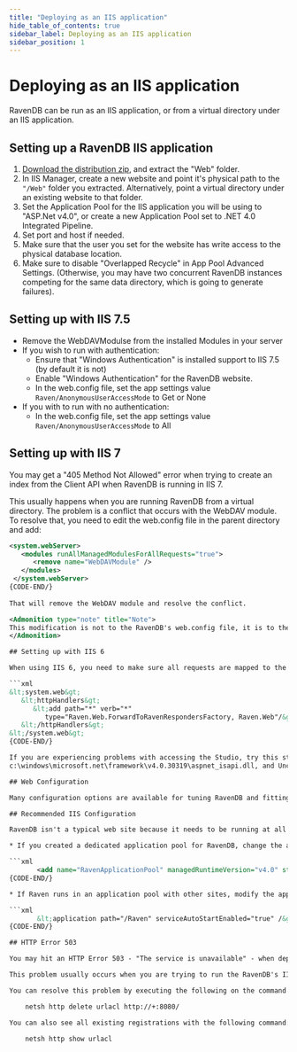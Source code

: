 ```yaml
---
title: "Deploying as an IIS application"
hide_table_of_contents: true
sidebar_label: Deploying as an IIS application
sidebar_position: 1
---
```



# Deploying as an IIS application

RavenDB can be run as an IIS application, or from a virtual directory under an IIS application.

## Setting up a RavenDB IIS application

1. [Download the distribution zip](https://ravendb.net/download), and extract the "Web" folder.
2. In IIS Manager, create a new website and point it's physical path to the `"/Web"` folder you extracted. Alternatively, point a virtual directory under an existing website to that folder.
3. Set the Application Pool for the IIS application you will be using to "ASP.Net v4.0", or create a new Application Pool set to .NET 4.0 Integrated Pipeline.
4. Set port and host if needed.
5. Make sure that the user you set for the website has write access to the physical database location.
6. Make sure to disable "Overlapped Recycle" in App Pool Advanced Settings.  (Otherwise, you may have two concurrent RavenDB instances competing for the same data directory, which is going to generate failures).

## Setting up with IIS 7.5

* Remove the WebDAVModulse from the installed Modules in your server
* If you wish to run with authentication:
    * Ensure that "Windows Authentication" is installed support to IIS 7.5 (by default it is not)
    * Enable "Windows Authentication"  for the RavenDB website.
    * In the web.config file, set the app settings value `Raven/AnonymousUserAccessMode` to Get or None
* If you with to run with no authentication:
    * In the web.config file, set the app settings value `Raven/AnonymousUserAccessMode` to All

## Setting up with IIS 7

You may get a "405 Method Not Allowed" error when trying to create an index from the Client API when RavenDB is running in IIS 7.

This usually happens when you are running RavenDB from a virtual directory. The problem is a conflict that occurs with the WebDAV module. To resolve that, you need to edit the web.config file in the parent directory and add:

```xml
<system.webServer>
   <modules runAllManagedModulesForAllRequests="true">
      <remove name="WebDAVModule" />
   </modules>
 </system.webServer>
{CODE-END/}
 
That will remove the WebDAV module and resolve the conflict.

<Admonition type="note" title="Note">
This modification is not to the RavenDB's web.config file, it is to the web.config of the parent application.
</Admonition>

## Setting up with IIS 6

When using IIS 6, you need to make sure all requests are mapped to the ASP.NET DLL, and modify the Web.config file and remove the `system.webServer` element and add the following system.web element:

```xml
&lt;system.web&gt;
   &lt;httpHandlers&gt;
      &lt;add path="*" verb="*" 
         type="Raven.Web.ForwardToRavenRespondersFactory, Raven.Web"/&gt;
   &lt;/httpHandlers&gt;
&lt;/system.web&gt;
{CODE-END/}

If you are experiencing problems with accessing the Studio, try this step: Home Directory &gt; Configuration &gt; Wildcard application maps &gt; Insert
c:\windows\microsoft.net\framework\v4.0.30319\aspnet_isapi.dll, and Uncheck Verify file exists.

## Web Configuration

Many configuration options are available for tuning RavenDB and fitting it to your needs. See the [Configuration options](https://ravendb.net/docs/server/administration/configuration?version=1.0) page for complete info.

## Recommended IIS Configuration

RavenDB isn't a typical web site because it needs to be running at all times. In IIS 7.5, you can set this using the following configuration settings:

* If you created a dedicated application pool for RavenDB, change the application pool configuration in the application host file (C:\Windows\System32\inetsrv\config\applicationHost.config) to:

```xml
       <add name="RavenApplicationPool" managedRuntimeVersion="v4.0" startMode="AlwaysRunning" />
{CODE-END/}

* If Raven runs in an application pool with other sites, modify the application host file (C:\Windows\System32\inetsrv\config\applicationHost.config) to: 

```xml
       &lt;application path="/Raven" serviceAutoStartEnabled="true" /&gt;
{CODE-END/}

## HTTP Error 503

You may hit an HTTP Error 503 - "The service is unavailable" - when deploying to IIS, with nothing written to the Event Log.

This problem usually occurs when you are trying to run the RavenDB's IIS site on port 8080 after you have run RavenDB in executable mode. The problem stems from RavenDB reserving the `http://+:8080/` namespace for your user, and when IIS attempts to start a site on the same endpoint, it errors.

You can resolve this problem by executing the following on the command line:

    netsh http delete urlacl http://+:8080/

You can also see all existing registrations with the following command:

    netsh http show urlacl
